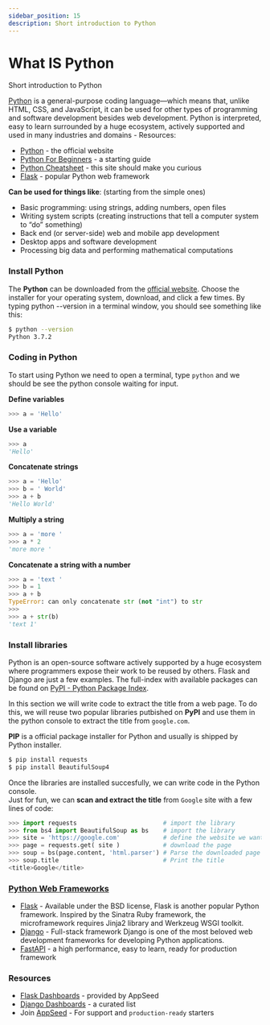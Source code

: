 ```yaml
---
sidebar_position: 15
description: Short introduction to Python
---
```


# What IS Python

<SubHeading> Short introduction to Python</SubHeading>

[Python](https://www.python.org/) is a general-purpose coding language—which means that, unlike HTML, CSS, and JavaScript, it can be used for other types of programming and software development besides web development. Python is interpreted, easy to learn surrounded by a huge ecosystem, actively supported and used in many industries and domains - Resources:

- [Python](https://www.python.org/) - the official website
- [Python For Beginners](https://www.python.org/about/gettingstarted/) - a starting guide &#x20;
- [Python Cheatsheet](https://www.pythoncheatsheet.org/) - this site should make you curious
- [Flask](https://flask.palletsprojects.com/en/1.1.x/) - popular Python web framework&#x20;

**Can be used for things like**: (starting from the simple ones)

- Basic programming: using strings, adding numbers, open files
- Writing system scripts (creating instructions that tell a computer system to “do” something)
- Back end (or server-side) web and mobile app development
- Desktop apps and software development
- Processing big data and performing mathematical computations

### Install Python

The **Python** can be downloaded from the [official website](https://www.python.org/). Choose the installer for your operating system, download, and click a few times. By typing python --version in a terminal window, you should see something like this:

```bash
$ python --version
Python 3.7.2
```

###

### Coding in Python

To start using Python we need to open a terminal, type `python` and we should be see the python console waiting for input.

**Define variables**

```python
>>> a = 'Hello'
```

**Use a variable**

```python
>>> a
'Hello'
```

**Concatenate strings**

```python
>>> a = 'Hello'
>>> b = ' World'
>>> a + b
'Hello World'
```

**Multiply a string**

```python
>>> a = 'more '
>>> a * 2
'more more '
```

**Concatenate a string with a number**

```python
>>> a = 'text '
>>> b = 1
>>> a + b
TypeError: can only concatenate str (not "int") to str
>>>
>>> a + str(b)
'text 1'
```

###

### Install libraries

Python is an open-source software actively supported by a huge ecosystem where programmers expose their work to be reused by others. Flask and Django are just a few examples. The full-index with available packages can be found on [PyPI - Python Package Index](https://pypi.org/).

In this section we will write code to extract the title from a web page. To do this, we will reuse two popular libraries putbished on **PyPI** and use them in the python console to extract the title from `google.com`.

**PIP** is a official package installer for Python and usually is shipped by Python installer.

```bash
$ pip install requests
$ pip install BeautifulSoup4
```

Once the libraries are installed succesfully, we can write code in the Python console. \
&#x20;Just for fun, we can **scan and extract the title** from `Google` site with a few lines of code:

```python
>>> import requests                        # import the library
>>> from bs4 import BeautifulSoup as bs    # import the library
>>> site = 'https://google.com'            # define the website we want to process
>>> page = requests.get( site )            # download the page
>>> soup = bs(page.content, 'html.parser') # Parse the downloaded page with BeautifulSoup
>>> soup.title                             # Print the title
<title>Google</title>
```

### [Python Web Frameworks](https://hackr.io/blog/python-frameworks)

- [Flask](https://flask.palletsprojects.com/) - Available under the BSD license, Flask is another popular Python framework. Inspired by the Sinatra Ruby framework, the microframework requires Jinja2 library and Werkzeug WSGI toolkit.
- [Django](https://www.djangoproject.com/) - Full-stack framework Django is one of the most beloved web development frameworks for developing Python applications.
- [FastAPI](https://fastapi.tiangolo.com/) - a high performance, easy to learn, ready for production framework

### Resources

- [Flask Dashboards](http://appseed.us/admin-dashboards/flask) - provided by AppSeed
- [Django Dashboards](http://appseed.us/admin-dashboards/django) - a curated list
- Join [AppSeed](https://appseed.us) - For support and `production-ready` starters&#x20;
